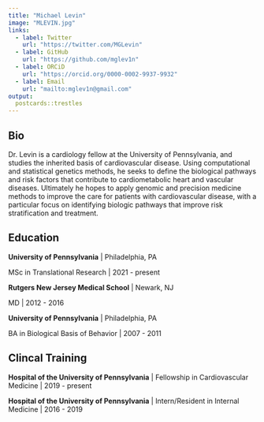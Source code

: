```yaml
---
title: "Michael Levin"
image: "MLEVIN.jpg"
links:
  - label: Twitter
    url: "https://twitter.com/MGLevin"
  - label: GitHub
    url: "https://github.com/mglev1n"
  - label: ORCiD
    url: "https://orcid.org/0000-0002-9937-9932"
  - label: Email
    url: "mailto:mglev1n@gmail.com"
output:
  postcards::trestles
---
```

 
## Bio

Dr. Levin is a cardiology fellow at the University of Pennsylvania, and studies the inherited basis of cardiovascular disease. Using computational and statistical genetics methods, he seeks to define the biological pathways and risk factors that contribute to cardiometabolic heart and vascular diseases. Ultimately he hopes to apply genomic and precision medicine methods to improve the care for patients with cardiovascular disease, with a particular focus on identifying biologic pathways that improve risk stratification and treatment.


## Education

**University of Pennsylvania** | Philadelphia, PA

MSc in Translational Research | 2021 - present

**Rutgers New Jersey Medical School** | Newark, NJ

MD | 2012 - 2016

**University of Pennsylvania** | Philadelphia, PA

BA in Biological Basis of Behavior | 2007 - 2011


## Clincal Training

**Hospital of the University of Pennsylvania** | Fellowship in Cardiovascular Medicine | 2019 - present

**Hospital of the University of Pennsylvania** | Intern/Resident in Internal Medicine | 2016 - 2019
